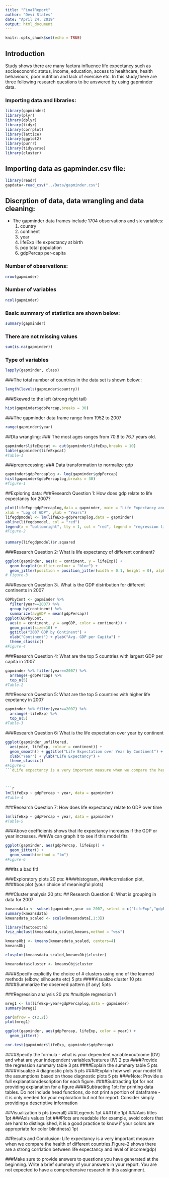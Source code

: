 ```yaml
---
title: "FinalReport"
author: "Devi States"
date: "April 24, 2019"
output: html_document
---
```


```r
knitr::opts_chunk$set(echo = TRUE)
```


## Introduction
Study shows there are many factora influence life expectancy such as socioeconomic status, income, education, access to healthcare, health behaviours, poor nutrition and lack of exercise etc. In this study,there are three following research questions to be answered by using gapminder data. 

### Importing data and libraries:

```r
library(gapminder)
library(plyr)
library(dplyr)
library(tidyr)
library(corrplot)
library(lattice)
library(ggplot2)
library(purrr)
library(tidyverse)
library(cluster)

```
## Importing data as gapminder.csv file:   

```r
library(readr)
gapdata<-read_csv("../Data/gapminder.csv")

```
## Discrption of data, data wrangling and data cleaning:
- The gapminder data frames include 1704 observations and six variables:
  1. country	
  2. continent	
  3. year	
  4. lifeExp	life expectancy at birth
  5. pop	total population
  6. gdpPercap	per-capita 

### Number of observations:
```r
nrow(gapminder)
```

### Number of variables

```r
ncol(gapminder)
```

### Basic summary of statistics are shown below:

```r
summary(gapminder)
```

### There are not missing values

```r
sum(is.na(gapminder))

```

### Type of variables 

```r
lapply(gapminder, class)

```
###The total number of countries in the data set is shown below::
```r
length(levels(gapminder$country))

```

###Skewed to the left (strong right tail)

```r
hist(gapminder$gdpPercap,breaks = 30)

```

###The gapminder data frame range from 1952 to 2007

```r
range(gapminder$year)

```


##Dta wrangling: 
### The most ages ranges from 70.8 to 76.7 years old. 
```r
gapminder$lifeExpcat <- cut(gapminder$lifeExp,breaks = 10)
table(gapminder$lifeExpcat)
#Table-1
```

###preprocessing: 
### Data transformation to normalize gdp
```r
gapminder$gdpPercaplog <- log(gapminder$gdpPercap)
hist(gapminder$gdpPercaplog,breaks = 30)
#figure-1
```


##Exploring data:
###Research Question 1: How does gdp relate to life expectancy for 2007?

```r
plot(lifeExp~gdpPercaplog,data = gapminder, main = "Life Expectancy and GDP for 2007",
xlab = "Log of GDP", ylab = "Years")
lifegdpmodel <- lm(lifeExp~gdpPercaplog,data = gapminder)
abline(lifegdpmodel, col = "red")
legend(x = "bottomright", lty = 1, col = "red", legend = "regression line")
#Figure-2
```

####
```r
summary(lifegdpmodel)$r.squared

```

###Research Question 2: What is life expectancy of different continent?

```r
ggplot(gapminder, aes(x = continent, y = lifeExp)) +
  geom_boxplot(outlier.colour = "blue") +
  geom_jitter(position = position_jitter(width = 0.1, height = 0), alpha = 0.25) 
# Figure-3
```



###Research Question 3:. What is the GDP distribution for different continents in 2007

```r
GDPbyCont <- gapminder %>% 
  filter(year==2007) %>% 
  group_by(continent) %>% 
  summarize(avgGDP = mean(gdpPercap))
ggplot(GDPbyCont, 
  aes(x = continent, y = avgGDP, color = continent)) +
  geom_point(size=10) +
  ggtitle("2007 GDP by Continent") +
  xlab("Continent") + ylab("Avg. GDP per Capita") +
  theme_classic()
#Figure-4
```

###Research Question 4: What are the top 5 countries with largest GDP per capita in 2007

```r
gapminder %>% filter(year==2007) %>%
  arrange(-gdpPercap) %>% 
  top_n(5)
#Table-2
```


###Research Question 5: What are the top 5 countries with higher life expetancy in 2007

```r
gapminder %>% filter(year==2007) %>%
  arrange(-lifeExp) %>% 
  top_n(5)
#Table-3
```


###Research Question 6: What is the life expectation over year by continent

```r
ggplot(gapminder_unfiltered, 
  aes(year, lifeExp, colour = continent)) + 
  geom_smooth() + ggtitle("Life Expectation over Year by Continent") +
  xlab("Year") + ylab("Life Expectancy") +
  theme_classic()
#Figure-5
```dLife expectancy is a very important measure when we compare the health of different countries.



```r
lm(lifeExp ~ gdpPercap + year, data = gapminder)
#Table-4
```

###Research Question 7: How does life expectancy relate to GDP over time 

```r
lm(lifeExp ~ gdpPercap + year, data = gapminder)
#Table-5
```
###Above coefficients shows that ife expectancy increases if the GDP or year increases. 
###We can graph it to see if this model fits

```r
ggplot(gapminder, aes(gdpPercap, lifeExp)) + 
  geom_jitter() +
  geom_smooth(method = "lm")
#Figure-6
```
###Its a bad fit!






###Exploratory plots 20 pts:
####histogram, 
####correlation plot, 
####box plot (your choice of meaningful plots)

###Cluster analysis 20 pts:
## Research Question 6: What is grouping in data for 2007
```r
kmeansdata <- subset(gapminder,year == 2007, select = c("lifeExp","gdpPercap","pop", "country", "continent"))
summary(kmeansdata)
kmeansdata_scaled <- scale(kmeansdata[,1:3])

```

```r
library(factoextra)
fviz_nbclust(kmeansdata_scaled,kmeans,method = "wss")
```


```r
kmeansObj <- kmeans(kmeansdata_scaled, centers=4) 
kmeansObj

```

```r
clusplot(kmeansdata_scaled,kmeansObj$cluster)


```

```r
kmeansdata$cluster <- kmeansObj$cluster
```

####Specify explicitly the choice of # clusters using one of the learned methods (elbow, silhouette etc) 5 pts
####Visualize cluster 10 pts
####Summarize the observed pattern (if any) 5pts

###Regression analysis 20 pts
#multiple regression 1
```r
mreg1 <- lm(lifeExp~year+gdpPercaplog,data = gapminder)
summary(mreg1)
```

```r
par(mfrow = c(2,2))
plot(mreg1)

```

```r
ggplot(gapminder, aes(gdpPercap, lifeExp, color = year)) + 
  geom_jitter()
```


```r
cor.test(gapminder$lifeExp, gapminder$gdpPercap)
```



####Specify the formula - what is your dependent variable=outcome (DV) and what are your independent variables/features (IV) 2 pts
####Provide the regression summary table 3 pts
####Explain the summary table 5 pts
####Visualize 4 diagnostic plots 5 pts
####Explain how well your model fit the assumptions based on those diagnostic plots 5 pts
####Note: Provide a full explanation/description for each figure. 
####Subtracting 1pt for not providing explanation for a figure
####Subtracting 1pt: for printing data tables. Do not include head functions, do not print a portion of dataframe - it is only needed for your exploration but not for report. Consider simply providing a descriptive information

##Visualization 5 pts (overall)
###Legends 1pt
###Title 1pt
###Axis titles 1pt
###Axis values 1pt
###Plots are readable (for example, avoid colors that are hard to distinguished, it is a good practice to know if your colors are appropriate for color blindness) 1pt

##Results and Conclusion:
Life expectancy is a very important measure when we compare the health of different countries.Figure-2 shows there are a strong corrlation between life expectancy and level of income(gdp)

###Make sure to provide answers to questions you have generated at the beginning. Write a brief summary of your answers in your report. You are not expected to have a comprehensive research in this assignment.






